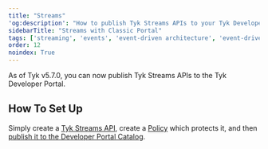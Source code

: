 ```yaml
---
title: "Streams"
'og:description': "How to publish Tyk Streams APIs to your Tyk Developer Portal"
sidebarTitle: "Streams with Classic Portal"
tags: ['streaming', 'events', 'event-driven architecture', 'event-driven architectures', 'kafka']
order: 12
noindex: True
---
```



<LegacyClassicPortalApi/>

As of Tyk v5.7.0, you can now publish Tyk Streams APIs to the Tyk Developer Portal.

## How To Set Up

Simply create a [Tyk Streams API](/5.8/api-management/event-driven-apis#getting-started), create a [Policy](/5.8/api-management/gateway-config-managing-classic#create-a-security-policy-with-the-dashboard) which protects it, and then [publish it to the Developer Portal Catalog](/5.8/portal/overview/getting-started#publish-an-api-product).